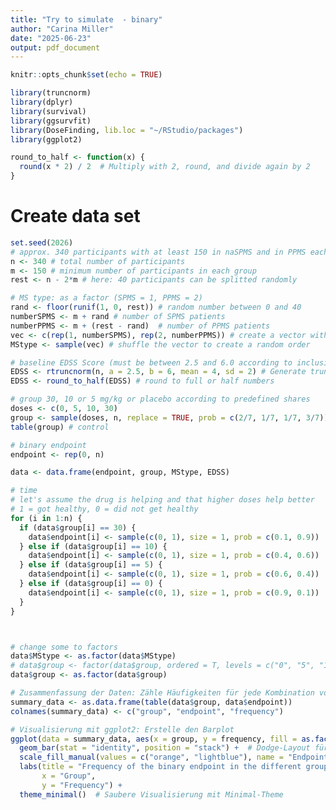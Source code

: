 ```yaml
---
title: "Try to simulate  - binary"
author: "Carina Miller"
date: "2025-06-23"
output: pdf_document
---
```


```r
knitr::opts_chunk$set(echo = TRUE)
```

```r
library(truncnorm)
library(dplyr)
library(survival)
library(ggsurvfit)
library(DoseFinding, lib.loc = "~/RStudio/packages")
library(ggplot2)
```

```r
round_to_half <- function(x) {
  round(x * 2) / 2  # Multiply with 2, round, and divide again by 2
}
```


# Create data set
```r
set.seed(2026)
# approx. 340 participants with at least 150 in naSPMS and in PPMS each
n <- 340 # total number of participants
m <- 150 # minimum number of participants in each group
rest <- n - 2*m # here: 40 participants can be splitted randomly

# MS type: as a factor (SPMS = 1, PPMS = 2)
rand <- floor(runif(1, 0, rest)) # random number between 0 and 40
numberSPMS <- m + rand # number of SPMS patients
numberPPMS <- m + (rest - rand)  # number of PPMS patients
vec <- c(rep(1, numberSPMS), rep(2, numberPPMS)) # create a vector with 1s and 2s
MStype <- sample(vec) # shuffle the vector to create a random order

# baseline EDSS Score (must be between 2.5 and 6.0 according to inclusion criteria)
EDSS <- rtruncnorm(n, a = 2.5, b = 6, mean = 4, sd = 2) # Generate truncated normal data
EDSS <- round_to_half(EDSS) # round to full or half numbers

# group 30, 10 or 5 mg/kg or placebo according to predefined shares
doses <- c(0, 5, 10, 30)
group <- sample(doses, n, replace = TRUE, prob = c(2/7, 1/7, 1/7, 3/7))
table(group) # control

# binary endpoint
endpoint <- rep(0, n)

data <- data.frame(endpoint, group, MStype, EDSS)

# time
# let's assume the drug is helping and that higher doses help better
# 1 = got healthy, 0 = did not get healthy
for (i in 1:n) {
  if (data$group[i] == 30) {
    data$endpoint[i] <- sample(c(0, 1), size = 1, prob = c(0.1, 0.9))
  } else if (data$group[i] == 10) {
    data$endpoint[i] <- sample(c(0, 1), size = 1, prob = c(0.4, 0.6))
  } else if (data$group[i] == 5) {
    data$endpoint[i] <- sample(c(0, 1), size = 1, prob = c(0.6, 0.4))
  } else if (data$group[i] == 0) {
    data$endpoint[i] <- sample(c(0, 1), size = 1, prob = c(0.9, 0.1))
  } 
}



# change some to factors
data$MStype <- as.factor(data$MStype)
# data$group <- factor(data$group, ordered = T, levels = c("0", "5", "10", "30"))
data$group <- as.factor(data$group)
```

```r
# Zusammenfassung der Daten: Zähle Häufigkeiten für jede Kombination von `group` und `endpoint`
summary_data <- as.data.frame(table(data$group, data$endpoint))
colnames(summary_data) <- c("group", "endpoint", "frequency")

# Visualisierung mit ggplot2: Erstelle den Barplot
ggplot(data = summary_data, aes(x = group, y = frequency, fill = as.factor(endpoint))) +
  geom_bar(stat = "identity", position = "stack") +  # Dodge-Layout für nebeneinanderliegende Balken
  scale_fill_manual(values = c("orange", "lightblue"), name = "Endpoint", labels = c("0", "1")) +
  labs(title = "Frequency of the binary endpoint in the different groups",
       x = "Group",
       y = "Frequency") +
  theme_minimal()  # Saubere Visualisierung mit Minimal-Theme
```

```r

```

